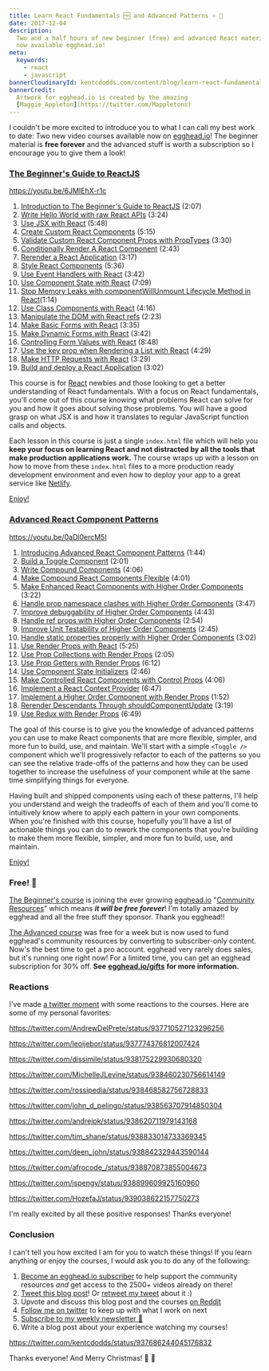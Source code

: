 ```yaml
---
title: Learn React Fundamentals 🆓 and Advanced Patterns ⚛️ 🎁
date: 2017-12-04
description:
  Two and a half hours of new beginner (free) and advanced React material are
  now available egghead.io!
meta:
  keywords:
    - react
    - javascript
bannerCloudinaryId: kentcdodds.com/content/blog/learn-react-fundamentals-and-advanced-patterns/banner
bannerCredit:
  Artwork for egghead.io is created by the amazing
  [Maggie_Appleton](https://twitter.com/Mappletons)
---
```


I couldn't be more excited to introduce you to what I can call my best work to
date: Two new video courses available now on [egghead.io](http://egghead.io)!
The beginner material is **free forever** and the advanced stuff is worth a
subscription so I encourage you to give them a look!

### [The Beginner's Guide to ReactJS](https://egghead.io/courses/the-beginner-s-guide-to-reactjs)

https://youtu.be/6JMIEhX-r1c

1.  [Introduction to The Beginner's Guide to ReactJS](https://egghead.io/lessons/react-introduction-to-the-beginner-s-guide-to-reactjs)
    (2:07)
2.  [Write Hello World with raw React APIs](https://egghead.io/lessons/react-write-hello-world-with-raw-react-apis)
    (3:24)
3.  [Use JSX with React](https://egghead.io/lessons/react-use-jsx-with-react)
    (5:48)
4.  [Create Custom React Components](https://egghead.io/lessons/react-create-custom-react-components)
    (5:15)
5.  [Validate Custom React Component Props with PropTypes](https://egghead.io/lessons/react-validate-custom-react-component-props-with-proptypes)
    (3:30)
6.  [Conditionally Render A React Component](https://egghead.io/lessons/egghead-conditionally-render-a-react-component)
    (2:43)
7.  [Rerender a React Application](https://egghead.io/lessons/react-rerender-a-react-application)
    (3:17)
8.  [Style React Components](https://egghead.io/lessons/react-style-react-components)
    (5:36)
9.  [Use Event Handlers with React](https://egghead.io/lessons/egghead-use-event-handlers-with-react)
    (3:42)
10. [Use Component State with React](https://egghead.io/lessons/react-use-component-state-with-react)
    (7:09)
11. [Stop Memory Leaks with componentWillUnmount Lifecycle Method in React](https://egghead.io/lessons/react-stop-memory-leaks-with-componentwillunmount-lifecycle-method-in-react)(1:14)
12. [Use Class Components with React](https://egghead.io/lessons/egghead-use-class-components-with-react)
    (4:16)
13. [Manipulate the DOM with React refs](https://egghead.io/lessons/egghead-manipulate-the-dom-with-react-refs)
    (2:23)
14. [Make Basic Forms with React](https://egghead.io/lessons/egghead-make-basic-forms-with-react)
    (3:35)
15. [Make Dynamic Forms with React](https://egghead.io/lessons/egghead-make-dynamic-forms-with-react)
    (3:42)
16. [Controlling Form Values with React](https://egghead.io/lessons/egghead-controlling-form-values-with-react)
    (8:48)
17. [Use the key prop when Rendering a List with React](https://egghead.io/lessons/egghead-use-the-key-prop-when-rendering-a-list-with-react)
    (4:29)
18. [Make HTTP Requests with React](https://egghead.io/lessons/egghead-make-http-requests-with-react)
    (3:29)
19. [Build and deploy a React Application](https://egghead.io/lessons/egghead-build-and-deploy-a-react-application)
    (3:02)

This course is for [React](https://reactjs.org) newbies and those looking to get
a better understanding of React fundamentals. With a focus on React
fundamentals, you'll come out of this course knowing what problems React can
solve for you and how it goes about solving those problems. You will have a good
grasp on what JSX is and how it translates to regular JavaScript function calls
and objects.

Each lesson in this course is just a single `index.html` file which will help
you **keep your focus on learning React and not distracted by all the tools that
make production applications work.** The course wraps up with a lesson on how to
move from these `index.html` files to a more production ready development
environment and even how to deploy your app to a great service like
[Netlify](https://www.netlify.com).

[Enjoy!](https://egghead.io/courses/the-beginner-s-guide-to-reactjs)

### [Advanced React Component Patterns](https://egghead.io/courses/advanced-react-component-patterns)

https://youtu.be/0aDl0ercM5I

1.  [Introducing Advanced React Component Patterns](https://egghead.io/lessons/react-introducing-advanced-react-component-patterns)
    (1:44)
2.  [Build a Toggle Component](https://egghead.io/lessons/react-build-a-toggle-component)
    (2:01)
3.  [Write Compound Components](https://egghead.io/lessons/react-write-compound-components)
    (4:06)
4.  [Make Compound React Components Flexible](https://egghead.io/lessons/react-make-compound-react-components-flexible)
    (4:01)
5.  [Make Enhanced React Components with Higher Order Components](https://egghead.io/lessons/react-make-enhanced-react-components-with-higher-order-components)
    (3:22)
6.  [Handle prop namespace clashes with Higher Order Components](https://egghead.io/lessons/react-handle-prop-namespace-clashes-with-higher-order-components)
    (3:47)
7.  [Improve debuggability of Higher Order Components](https://egghead.io/lessons/react-improve-debuggability-of-higher-order-components)
    (4:43)
8.  [Handle ref props with Higher Order Components](https://egghead.io/lessons/react-handle-ref-props-with-higher-order-components)
    (2:54)
9.  [Improve Unit Testability of Higher Order Components](https://egghead.io/lessons/react-improve-unit-testability-of-higher-order-components)
    (2:45)
10. [Handle static properties properly with Higher Order Components](https://egghead.io/lessons/react-handle-static-properties-properly-with-higher-order-components)
    (3:02)
11. [Use Render Props with React](https://egghead.io/lessons/react-use-render-props-with-react)
    (5:25)
12. [Use Prop Collections with Render Props](https://egghead.io/lessons/react-use-prop-collections-with-render-props)
    (2:05)
13. [Use Prop Getters with Render Props](https://egghead.io/lessons/react-use-prop-getters-with-render-props)
    (6:12)
14. [Use Component State Initializers](https://egghead.io/lessons/react-use-component-state-initializers)
    (2:46)
15. [Make Controlled React Components with Control Props](https://egghead.io/lessons/react-make-controlled-react-components-with-control-props)
    (4:06)
16. [Implement a React Context Provider](https://egghead.io/lessons/react-implement-a-react-context-provider)
    (6:47)
17. [Implement a Higher Order Component with Render Props](https://egghead.io/lessons/react-implement-a-higher-order-component-with-render-props)
    (1:52)
18. [Rerender Descendants Through shouldComponentUpdate](https://egghead.io/lessons/react-rerender-descendants-through-shouldcomponentupdate)
    (3:19)
19. [Use Redux with Render Props](https://egghead.io/lessons/react-use-redux-with-render-props)
    (6:49)

The goal of this course is to give you the knowledge of advanced patterns you
can use to make React components that are more flexible, simpler, and more fun
to build, use, and maintain. We'll start with a simple `<Toggle />` component
which we'll progressively refactor to each of the patterns so you can see the
relative trade-offs of the patterns and how they can be used together to
increase the usefulness of your component while at the same time simplifying
things for everyone.

Having built and shipped components using each of these patterns, I'll help you
understand and weigh the tradeoffs of each of them and you'll come to
intuitively know where to apply each pattern in your own components. When you're
finished with this course, hopefully you'll have a list of actionable things you
can do to rework the components that you're building to make them more flexible,
simpler, and more fun to build, use, and maintain.

[Enjoy!](https://egghead.io/courses/advanced-react-component-patterns)

### Free! 🤑

[The Beginner's course](https://egghead.io/courses/the-beginner-s-guide-to-reactjs)
is joining the ever growing [egghead.io](http://egghead.io)
"[Community Resources](https://egghead.io/community/resources)" which means
**_it will be free forever_**! I'm totally amazed by egghead and all the free
stuff they sponsor. Thank you egghead!!

[The Advanced course](https://egghead.io/courses/advanced-react-component-patterns)
was free for a week but is now used to fund egghead's community resources by
converting to subscriber-only content. Now's the best time to get a pro account.
egghead very rarely does sales, but it's running one right now! For a limited
time, you can get an egghead subscription for 30% off. **See**
[**egghead.io/gifts**](https://egghead.io/gifts) **for more information.**

### Reactions

I've made [a twitter moment](https://twitter.com/i/moments/939148994017509376)
with some reactions to the courses. Here are some of my personal favorites:

https://twitter.com/AndrewDelPrete/status/937710527123296256

https://twitter.com/leoijebor/status/937774376812007424

https://twitter.com/dissimile/status/938175229930680320

https://twitter.com/MichelleJLevine/status/938460230756614149

https://twitter.com/rossipedia/status/938468582756728833

https://twitter.com/john_d_pelingo/status/938563707914850304

https://twitter.com/andrejpk/status/938620711979143168

https://twitter.com/tim_shane/status/938833014733369345

https://twitter.com/deen_john/status/938842329443590144

https://twitter.com/afrocode_/status/938870873855004673

https://twitter.com/jspengy/status/938899609925160960

https://twitter.com/HozefaJ/status/939038622157750273

I'm really excited by all these positive responses! Thanks everyone!

### Conclusion

I can't tell you how excited I am for you to watch these things! If you learn
anything or enjoy the courses, I would ask you to do any of the following:

1.  [Become an egghead.io subscriber](https://egghead.io/pricing) to help
    support the community resources _and_ get access to the 2500+ videos already
    on there!
2.  [Tweet this blog post](https://twitter.com/intent/tweet?text=🎁⚛️%20“Learn%20React%20Fundamentals%20and%20Advanced%20Patterns”%20by%20@kentcdodds%20https://kentcdodds.com/blog/learn-react-fundamentals-and-advanced-patterns%20🎁⚛️)!
    Or
    [retweet my tweet](https://twitter.com/kentcdodds/status/937686244045176832)
    about it :)
3.  Upvote and discuss this blog post and the courses
    [on Reddit](https://www.reddit.com/r/reactjs/comments/7hq91g/learn_react_fundamentals_and_advanced_patterns)
4.  [Follow me on twitter](https://twitter.com/kentcdodds) to keep up with what
    I work on next
5.  [Subscribe to my weekly newsletter 💌](http://kcd.im/news)
6.  Write a blog post about your experience watching my courses!

https://twitter.com/kentcdodds/status/937686244045176832

Thanks everyone! And Merry Christmas! 🎁 🎄
